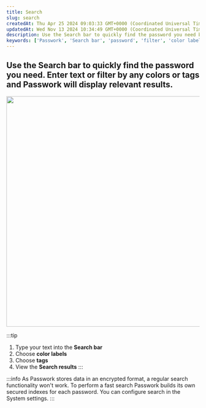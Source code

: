 ```yaml
---
title: Search
slug: search
createdAt: Thu Apr 25 2024 09:03:33 GMT+0000 (Coordinated Universal Time)
updatedAt: Wed Nov 13 2024 10:34:49 GMT+0000 (Coordinated Universal Time)
description: Use the Search bar to quickly find the password you need by entering text or filtering by colors or tags.
keywords: ['Passwork', 'Search bar', 'password', 'filter', 'color labels', 'tags']
---
```


## Use the **Search bar** to quickly find the password you need. Enter text or filter by any colors or tags and Passwork will display relevant results.

<div style={{ textAlign: 'center' }}>
  <img
    src="/img/assets/Bo60iwlZxKI4YEAIjJgML_131-interface-overview-navigation-column-search-bar.png"
    width="600"
    style={{ display: 'block', margin: '0 auto' }}
  />
</div>

:::tip
1. Type your text into the **Search bar**  
2. Choose **color labels**  
3. Choose **tags**  
4. View the **Search results**
:::

:::info
As Passwork stores data in an encrypted format, a regular search functionality won't work. To perform a fast search Passwork builds its own secured indexes for each password. You can configure search in the System settings.
:::